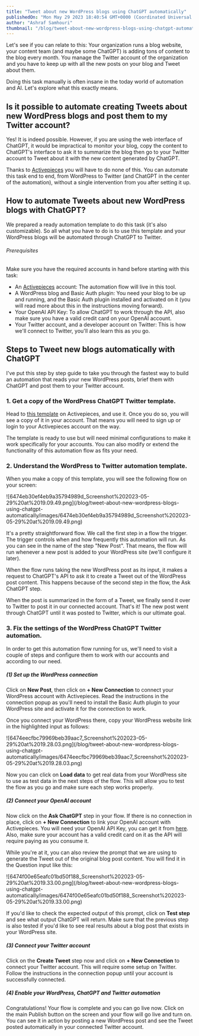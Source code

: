 ```yaml
---
title: "Tweet about new WordPress blogs using ChatGPT automatically"
publishedOn: "Mon May 29 2023 18:40:54 GMT+0000 (Coordinated Universal Time)"
author: "Ashraf Samhouri"
thumbnail: "/blog/tweet-about-new-wordpress-blogs-using-chatgpt-automatically/thumbnail.png"
---
```


Let's see if you can relate to this: Your organization runs a blog website, your content team (and maybe some ChatGPT) is adding tons of content to the blog every month. You manage the Twitter account of the organization and you have to keep up with all the new posts on your blog and Tweet about them.

Doing this task manually is often insane in the today world of automation and AI. Let's explore what this exactly means.

Is it possible to automate creating Tweets about new WordPress blogs and post them to my Twitter account?
---------------------------------------------------------------------------------------------------------

Yes! It is indeed possible. However, if you are using the web interface of ChatGPT, it would be impractical to monitor your blog, copy the content to ChatGPT's interface to ask it to summarize the blog then go to your Twitter account to Tweet about it with the new content generated by ChatGPT.

Thanks to [Activepieces](https://cloud.activepieces.com/sign-up) you will have to do none of this. You can automate this task end to end, from WordPress to Twitter (and ChatGPT in the center of the automation), without a single intervention from you after setting it up.

How to automate Tweets about new WordPress blogs with ChatGPT?
--------------------------------------------------------------

We prepared a ready automation template to do this task (it's also customizable). So all what you have to do is to use this template and your WordPress blogs will be automated through ChatGPT to Twitter.

###### Prerequisites

Make sure you have the required accounts in hand before starting with this task:

*   An [Activepieces](https://cloud.activepieces.com/sign-up) account: The automation flow will live in this tool.
*   A WordPress blog and Basic Auth plugin: You need your blog to be up and running, and the Basic Auth plugin installed and activated on it (you will read more about this in the instructions moving forward).
*   Your OpenAI API Key: To allow ChatGPT to work through the API, also make sure you have a valid credit card on your OpenAI account.
*   Your Twitter account, and a developer account on Twitter: This is how we'll connect to Twitter, you'll also learn this as you go.

Steps to Tweet new blogs automatically with ChatGPT
---------------------------------------------------

I've put this step by step guide to take you through the fastest way to build an automation that reads your new WordPress posts, brief them with ChatGPT and post them to your Twitter account.

### 1\. Get a copy of the WordPress ChatGPT Twitter template.

Head to [this template](https://cloud.activepieces.com/templates/ai-tweet-wordpress-posts) on Activepieces, and use it. Once you do so, you will see a copy of it in your account. That means you will need to sign up or login to your Activepieces account on the way.

The template is ready to use but will need minimal configurations to make it work specifically for your accounts. You can also modify or extend the functionality of this automation flow as fits your need.

### 2\. Understand the WordPress to Twitter automation template.

When you make a copy of this template, you will see the following flow on your screen:

!\[6474eb30ef4eb9a35794989d\_Screenshot%202023-05-29%20at%2019.09.49.png\](/blog/tweet-about-new-wordpress-blogs-using-chatgpt-automatically/images/6474eb30ef4eb9a35794989d\_Screenshot%202023-05-29%20at%2019.09.49.png)

It's a pretty straightforward flow. We call the first step in a flow the trigger. The trigger controls when and how frequently this automation will run. As you can see in the name of the step "New Post". That means, the flow will run whenever a new post is added to your WordPress site (we'll configure it later).

When the flow runs taking the new WordPress post as its input, it makes a request to ChatGPT's API to ask it to create a Tweet out of the WordPress post content. This happens because of the second step in the flow, the Ask ChatGPT step.

When the post is summarized in the form of a Tweet, we finally send it over to Twitter to post it in our connected account. That's it! The new post went through ChatGPT until it was posted to Twitter, which is our ultimate goal.

### 3\. Fix the settings of the WordPress ChatGPT Twitter automation.

In order to get this automation flow running for us, we'll need to visit a couple of steps and configure them to work with our accounts and according to our need.

##### (1) Set up the WordPress connection

Click on **New Post**, then click on **+ New Connection** to connect your WordPress account with Activepieces. Read the instructions in the connection popup as you'll need to install the Basic Auth plugin to your WordPress site and activate it for the connection to work.

Once you connect your WordPress there, copy your WordPress website link in the highlighted input as follows:

!\[6474eecfbc79969beb39aac7\_Screenshot%202023-05-29%20at%2019.28.03.png\](/blog/tweet-about-new-wordpress-blogs-using-chatgpt-automatically/images/6474eecfbc79969beb39aac7\_Screenshot%202023-05-29%20at%2019.28.03.png)

Now you can click on **Load data** to get real data from your WordPress site to use as test data in the next steps of the flow. This will allow you to test the flow as you go and make sure each step works properly.

##### (2) Connect your OpenAI account

Now click on the **Ask ChatGPT** step in your flow. If there is no connection in place, click on **+ New Connection** to link your OpenAI account with Activepieces. You will need your OpenAI API Key, you can get it from [here](https://platform.openai.com/account/api-keys). Also, make sure your account has a valid credit card on it as the API will require paying as you consume it.

While you're at it, you can also review the prompt that we are using to generate the Tweet out of the original blog post content. You will find it in the Question input like this:

!\[6474f00e65eafc01bd50f188\_Screenshot%202023-05-29%20at%2019.33.00.png\](/blog/tweet-about-new-wordpress-blogs-using-chatgpt-automatically/images/6474f00e65eafc01bd50f188\_Screenshot%202023-05-29%20at%2019.33.00.png)

If you'd like to check the expected output of this prompt, click on **Test step** and see what output ChatGPT will return. Make sure that the previous step is also tested if you'd like to see real results about a blog post that exists in your WordPress site.

##### (3) Connect your Twitter account

Click on the **Create Tweet** step now and click on **+ New Connection** to connect your Twitter account. This will require some setup on Twitter. Follow the instructions in the connection popup until your account is successfully connected.

##### (4) Enable your WordPress, ChatGPT and Twitter automation

Congratulations! Your flow is complete and you can go live now. Click on the main Publish button on the screen and your flow will go live and turn on. You can see it in action by posting a new WordPress post and see the Tweet posted automatically in your connected Twitter account.


